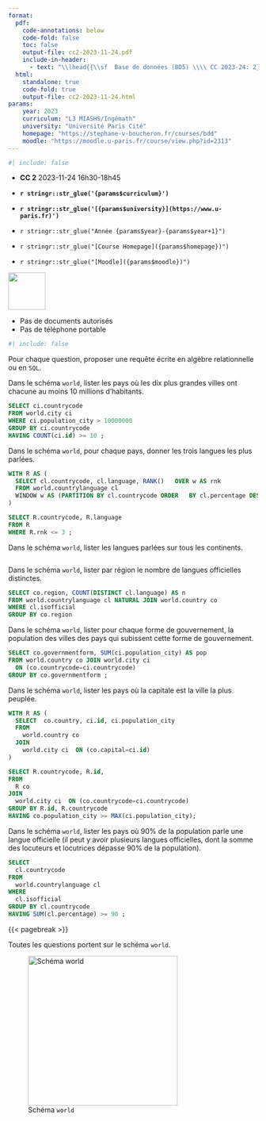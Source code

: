 ```yaml
---
format:
  pdf:
    code-annotations: below
    code-fold: false
    toc: false
    output-file: cc2-2023-11-24.pdf
    include-in-header:
      - text: "\\lhead{{\\sf  Base de données (BD5) \\\\ CC 2023-24: 2}}"
  html:
    standalone: true
    code-fold: true
    output-file: cc2-2023-11-24.html
params:
    year: 2023
    curriculum: "L3 MIASHS/Ingémath"
    university: "Université Paris Cité"
    homepage: "https://stephane-v-boucheron.fr/courses/bdd"
    moodle: "https://moodle.u-paris.fr/course/view.php?id=2313"
---
```



```r
#| include: false
```


::: {layout="[80,20]"}

::: {#first-column}



- **CC 2** 2023-11-24 16h30-18h45

- **`r stringr::str_glue('{params$curriculum}')`**
- **`r stringr::str_glue('[{params$university}](https://www.u-paris.fr)')`**
- `r stringr::str_glue("Année {params$year}-{params$year+1}")`
- `r stringr::str_glue("[Course Homepage]({params$homepage})")`  
- `r stringr::str_glue("[Moodle]({params$moodle})")`

::: 

::: {#second-column}
![](/images/UniversiteParis_monogramme_couleur_RVB.png){align="right" style="size:50px;" width=75}
:::

:::

::: {.content-hidden when-profile="solution"}
::: {.callout-caution}

- Pas de documents autorisés
- Pas de téléphone portable 

:::
:::

```r
#| include: false
```


::: {.callout-tip}
Pour chaque question, proposer une requête écrite en algèbre relationnelle ou en `SQL`. 
:::


::: {.callout-note  title="Question 1"}  

Dans le schéma `world`, lister les pays où les dix plus grandes villes ont chacune 
au moins 10 millions d'habitants. 


:::

::: {.content-visible when-profile="solution"}

::::: {.callout-tip title="Solution"}

```.sql
SELECT ci.countrycode
FROM world.city ci 
WHERE ci.population_city > 10000000
GROUP BY ci.countrycode 
HAVING COUNT(ci.id) >= 10 ;
```

:::::

:::


::: {.callout-note  title="Question 2"}  

Dans le schéma `world`, pour chaque pays, donner les trois langues les plus parlées.  
 
:::

::: {.content-visible when-profile="solution"}

::::: {.callout-tip title="Solution"}


```.sql
WITH R AS (
  SELECT cl.countrycode, cl.language, RANK()   OVER w AS rnk 
  FROM world.countrylanguage cl 
  WINDOW w AS (PARTITION BY cl.countrycode ORDER   BY cl.percentage DESC)
)

SELECT R.countrycode, R.language
FROM R
WHERE R.rnk <= 3 ;
```

:::::

:::


::: {.callout-note  title="Question 3"}  

Dans le schéma `world`, lister les langues parlées sur tous les continents. 

:::


::: {.content-visible when-profile="solution"}

::::: {.callout-tip title="Solution"}


```.sql

```

:::::

:::

::: {.callout-note  title="Question 4"}  


Dans le schéma `world`, lister par région le nombre de langues officielles distinctes.


:::


::: {.content-visible when-profile="solution"}

::::: {.callout-tip title="Solution"}


```.sql
SELECT co.region, COUNT(DISTINCT cl.language) AS n
FROM world.countrylanguage cl NATURAL JOIN world.country co 
WHERE cl.isofficial
GROUP BY co.region
```

:::::

:::


::: {.callout-note  title="Question 5"}  

Dans le schéma `world`, lister pour chaque forme de gouvernement, la population des villes des pays qui subissent cette forme de gouvernement.


:::


::: {.content-visible when-profile="solution"}

::::: {.callout-tip title="Solution"}


```.sql
SELECT co.governmentform, SUM(ci.population_city) AS pop
FROM world.country co JOIN world.city ci 
  ON (co.countrycode=ci.countrycode)
GROUP BY co.governmentform ;
```

:::::

:::



::: {.callout-note  title="Question 6"}  

Dans le schéma `world`, lister les pays où la capitale est 
la ville la plus peuplée.


:::


::: {.content-visible when-profile="solution"}

::::: {.callout-tip title="Solution"}


```.sql
WITH R AS (
  SELECT  co.country, ci.id, ci.population_city
  FROM 
    world.country co
  JOIN
    world.city ci  ON (co.capital=ci.id)
)

SELECT R.countrycode, R.id, 
FROM 
  R co 
JOIN 
  world.city ci  ON (co.countrycode=ci.countrycode)
GROUP BY R.id, R.countrycode 
HAVING co.population_city >= MAX(ci.population_city);
```

:::::

:::


::: {.callout-note  title="Question 7"}  

Dans le schéma `world`, lister les pays où $90\%$ de la population
parle une langue officielle (il peut y avoir plusieurs langues
officielles, dont la somme des locuteurs et locutrices dépasse
$90\%$ de la population).


:::

::: {.content-visible when-profile="solution"}

::::: {.callout-tip title="Solution"}


```.sql
SELECT 
  cl.countrycode
FROM 
  world.countrylanguage cl 
WHERE 
  cl.isofficial
GROUP BY cl.countrycode
HAVING SUM(cl.percentage) >= 90 ;
```

:::::

:::


{{< pagebreak >}}


Toutes les questions portent sur le schéma `world`.


![Schéma `world`](/images/world.png){width=8cm}

